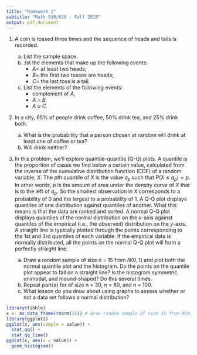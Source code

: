 ```yaml
---
title: "Homework 2"
subtitle: "Math 530/630 - Fall 2018"
output: pdf_document
---
```


1. A coin is tossed three times and the sequence of heads and tails is recorded.
    a. List the sample space.
    b. :ist the elements that make up the following events: 
        - $A =$ at least two heads; 
        - $B =$ the first two tosses are heads; 
        - $C =$ the last toss is a tail.
    c. List the elements of the following events:  
        - complement of $A$, 
        - $A \cap B$, 
        - $A \cup C$.


2. In a city, 65% of people drink coffee, 50% drink tea, and 25% drink both.
    a. What is the probability that a person chosen at random will drink at least one of coffee or tea? 
    b. Will drink neither? 

3. In this problem, we'll explore quantile-quantile (Q-Q) plots. A quantile is the proportion of cases we find below a certain value, calculated from the inverse of the cumulative distribution function (CDF) of a random variable, *X*. The *p*th quantile of *X* is the value $q_p$ such that $P(X\leq{q_p})=p$. In other words, *p* is the amount of area under the density curve of *X* that is to the left of $q_p$. So the smallest observation in *X* corresponds to a probability of 0 and the largest to a probability of 1. A Q-Q plot displays quantiles of one distribution against quantiles of another. What this means is that the data are ranked and sorted. A normal Q-Q plot displays quantiles of the normal distribution on the *x*-axis against quantiles of the empirical (i.e., the observed) distribution on the *y*-axis. A straight line is typically plotted through the points corresponding to the 1st and 3rd quantiles of each variable. If the empirical data is normally distributed, all the points on the normal Q-Q plot will form a perfectly straight line. 

    a. Draw a random sample of size *n* = 15 from $N(0,1)$ and plot both the normal quantile plot and the histogram. Do the points on the quantile plot appear to fall on a straight line? Is the histogram symmetric, unimodal, and mound-shaped? Do this several times.
    b. Repeat part(a) for of size n = 30, n = 60, and n = 100.
    c. What lesson do you draw about using graphs to assess whether or not a data set follows a normal distribution?

```r
library(tibble)
x <- as_data_frame(rnorm(15)) # draw random sample of size 15 from N(0,1)
library(ggplot2)
ggplot(x, aes(sample = value)) +
  stat_qq() +
  stat_qq_line()
ggplot(x, aes(x = value)) + 
  geom_histogram()
```



  
